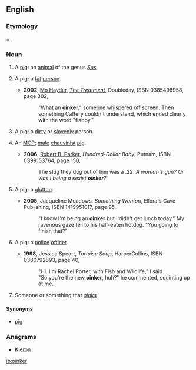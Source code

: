 ==English==

===Etymology===
{{term|oink|Oink}} + {{term|-er}}.
===Noun===
{{en-noun|s|-}}
# {{context|slang|countable|lang=en}} A [[pig]]: an [[animal]] of the genus ''[[Sus]]''.
# {{context|derogatory|_|slang|countable|lang=en}} A pig: a [[fat]] [[person]].
#* '''2002''', [[w:Mo Hayder|Mo Hayder]], ''[[w:The Treatment|The Treatment]]'', Doubleday, ISBN 0385496958, page 302,
#*:"What an '''oinker'''," someone whispered off screen. Then something Caffery couldn't understand, which ended clearly with the word "flabby."
# {{context|derogatory|_|slang|countable|lang=en}} A pig: a [[dirty]] or [[slovenly]] person.
# {{context|derogatory|_|slang|countable|lang=en}} An [[MCP]]; [[male]] [[chauvinist]] [[pig]].
#* '''2006''', [[w:Robert B. Parker|Robert B. Parker]], ''Hundred-Dollar Baby'', Putnam, ISBN 0399153764, page 150,
#*: The slug they dug out of him was a .22. ''A woman's gun? Or was I being a sexist '''oinker'''?''
# {{context|derogatory|_|slang|countable|lang=en}} A pig: a [[glutton]].
#* '''2005''', Jacqueline Meadows, ''Something Wanton'', Ellora's Cave Publishing, ISBN 1419951017, page 95,
#*:"I know I'm being an '''oinker''' but I didn't get lunch today." My ravenous gaze fell to his half-eaten hotdog. "You going to finish that?"
# {{context|derogatory|_|slang|countable|lang=en}} A pig: a [[police]] [[officer]].
#* '''1998''', Jessica Speart, ''Tortoise Soup'', HarperCollins, ISBN 0380792893, page 40,
#*:"Hi. I'm Rachel Porter, with Fish and Wildlife," I said.
#*:"So you're the new '''oinker''', huh?" he commented, squinting up at me.
# Someone or something that ''[[oink]]s''
====Synonyms====
* {{sense|all senses}} [[pig]]

===Anagrams===
* [[Kieron#English|Kieron]]

[[io:oinker]]